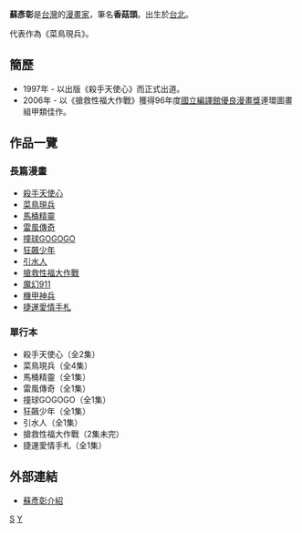 {{漫畫}}
'''蘇彥彰'''{{BD||2月12日|catIdx=S}}是[[台灣|台灣]]的[[漫畫家|漫畫家]]，筆名'''香菇頭'''。出生於[[台北|台北]]。

代表作為《菜鳥現兵》。

== 簡歷 ==
*1997年 - 以出版《殺手天使心》而正式出道。
*2006年 - 以《搶救性福大作戰》獲得96年度[[國立編譯館優良漫畫獎|國立編譯館優良漫畫獎]]連環圖畫組甲類佳作。

== 作品一覽 ==
=== 長篇漫畫 ===
*[[殺手天使心|殺手天使心]]
*[[菜鳥現兵|菜鳥現兵]]
*[[馬桶精靈|馬桶精靈]]
*[[雷風傳奇|雷風傳奇]]
*[[撞球GOGOGO|撞球GOGOGO]]
*[[狂飆少年|狂飆少年]]
*[[引水人|引水人]]
*[[搶救性福大作戰|搶救性福大作戰]]
*[[魔幻911|魔幻911]]
*[[機甲神兵|機甲神兵]]
*[[捷運愛情手札|捷運愛情手札]]
=== 單行本 ===
*殺手天使心（全2集）
*菜鳥現兵（全4集）
*馬桶精靈（全1集）
*雷風傳奇（全1集）
*撞球GOGOGO（全1集）
*狂飆少年（全1集）
*引水人（全1集）
*搶救性福大作戰（2集未完）
*捷運愛情手札（全1集）

== 外部連結 ==
*[http://www.tongli.com.tw/WebPages/Comicerinfo/pre_comicer_019.htm 蘇彥彰介紹] {{Wayback|url=http://www.tongli.com.tw/WebPages/Comicerinfo/pre_comicer_019.htm |date=20160304092621 }}

[[Category:臺灣漫畫家|S]]
[[Category:蘇姓|Y]]